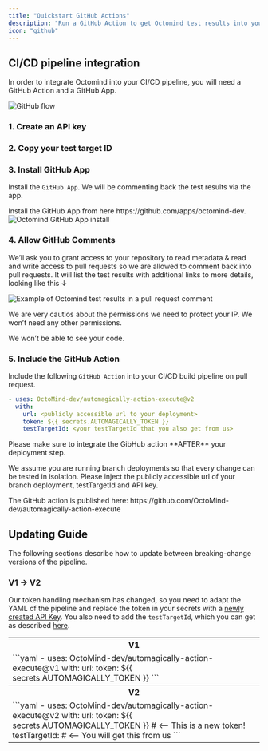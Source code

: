 ```yaml
---
title: "Quickstart GitHub Actions"
description: "Run a GitHub Action to get Octomind test results into your pull request comments"
icon: "github"
---
```


## CI/CD pipeline integration

In order to integrate Octomind into your CI/CD pipeline, you will need a GitHub Action and a GitHub App.

<Frame caption="Octomind GitHub Flow">
  <img src="/images/Octomind-GitHub-flow.png" alt="GitHub flow" />
</Frame>

### 1. Create an API key

<Snippet file="snippet-apiKey.mdx" />

### 2. Copy your test target ID

<Snippet file="snippet-testTarget.mdx" />

### 3. Install GitHub App

Install the `GitHub App`. We will be commenting back the test results via the app.

<Tip>
  Install the GitHub App from here https://github.com/apps/octomind-dev.
</Tip>

<Frame caption="Octomind GitHub App install, screenshot 07/2023">
  <img
    src="/images/Octomind-GitHub-App-install-screenshot.png"
    alt="Octomind GitHub App install"
  />
</Frame>

### 4. Allow GitHub Comments

We’ll ask you to grant access to your repository to read metadata & read and write access to pull requests so we are allowed to comment back into pull requests. It will list the test results with additional links to more details, looking like this ↓

<Frame caption="Example of Octomind test results in a pull request comment, screenshot 06/2023">
  <img
    src="/images/Octomind-test-results-commit-comments-GitHub-example.png"
    alt="Example of Octomind test results in a pull request comment"
  />
</Frame>

We are very cautios about the permissions we need to protect your IP. We won’t need any other permissions.

<Info>We won’t be able to see your code.</Info>

### 5. Include the GitHub Action

Include the following `GitHub Action` into your CI/CD build pipeline on pull request.

```yaml
- uses: OctoMind-dev/automagically-action-execute@v2
  with:
    url: <publicly accessible url to your deployment>
    token: ${{ secrets.AUTOMAGICALLY_TOKEN }}
    testTargetId: <your testTargetId that you also get from us>
```

<div class="mt-8" />

<Warning>
  Please make sure to integrate the GibHub action **AFTER** your deployment
  step.
</Warning>

We assume you are running branch deployments so that every change can be tested in isolation. Please inject the publicly accessible url of your branch deployment, testTargetId and API key.

<div className="mt-8" />

<Tip>
  The GitHub action is published here:
  https://github.com/OctoMind-dev/automagically-action-execute
</Tip>

<Snippet file="snippet-quickstart-bottom.mdx" />

## Updating Guide

The following sections describe how to update between breaking-change versions of the pipeline.

### V1 → V2

Our token handling mechanism has changed, so you need to adapt the YAML of the pipeline and replace the token in your secrets with a [newly created API Key](#1-create-an-api-key).
You also need to add the `testTargetId`, which you can get as described [here](#2-copy-your-test-target-id).

<div>
<table>
  <tr>
    <th>V1</th>
  </tr>
  <tr>
    <td>
   ```yaml
- uses: OctoMind-dev/automagically-action-execute@v1
  with:
    url: <publicly accessible url to your deployment>
    token: ${{ secrets.AUTOMAGICALLY_TOKEN }}
  ```
    </td>
  </tr>
  <tr>
    <th>V2</th>
  </tr>
  <tr>
    <td>
   ```yaml
- uses: OctoMind-dev/automagically-action-execute@v2
  with:
    url: <publicly accessible url to your deployment>
    token: ${{ secrets.AUTOMAGICALLY_TOKEN }} # <-- This is a new token!
    testTargetId: <your testTargetId> # <-- You will get this from us
```
    </td>
  </tr>
</table>
</div>
